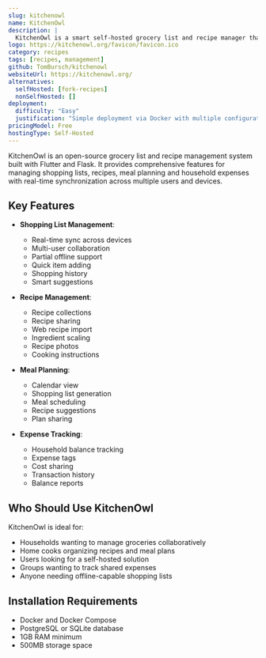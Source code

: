 ```yaml
---
slug: kitchenowl
name: KitchenOwl
description: |
  KitchenOwl is a smart self-hosted grocery list and recipe manager that allows you to easily manage shopping lists, recipes, meal plans and household expenses with real-time sync across multiple users.
logo: https://kitchenowl.org/favicon/favicon.ico
category: recipes
tags: [recipes, management]
github: TomBursch/kitchenowl
websiteUrl: https://kitchenowl.org/
alternatives:
  selfHosted: [fork-recipes]
  nonSelfHosted: []
deployment:
  difficulty: "Easy"
  justification: "Simple deployment via Docker with multiple configuration options provided."
pricingModel: Free
hostingType: Self-Hosted
---
```


KitchenOwl is an open-source grocery list and recipe management system built with Flutter and Flask. It provides comprehensive features for managing shopping lists, recipes, meal planning and household expenses with real-time synchronization across multiple users and devices.

## Key Features

- **Shopping List Management**:

  - Real-time sync across devices
  - Multi-user collaboration
  - Partial offline support
  - Quick item adding
  - Shopping history
  - Smart suggestions

- **Recipe Management**:

  - Recipe collections
  - Recipe sharing
  - Web recipe import
  - Ingredient scaling
  - Recipe photos
  - Cooking instructions

- **Meal Planning**:

  - Calendar view
  - Shopping list generation
  - Meal scheduling
  - Recipe suggestions
  - Plan sharing

- **Expense Tracking**:
  - Household balance tracking
  - Expense tags
  - Cost sharing
  - Transaction history
  - Balance reports

## Who Should Use KitchenOwl

KitchenOwl is ideal for:

- Households wanting to manage groceries collaboratively
- Home cooks organizing recipes and meal plans
- Users looking for a self-hosted solution
- Groups wanting to track shared expenses
- Anyone needing offline-capable shopping lists

## Installation Requirements

- Docker and Docker Compose
- PostgreSQL or SQLite database
- 1GB RAM minimum
- 500MB storage space
